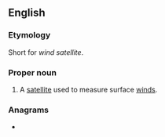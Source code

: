 ==English==

===Etymology===
Short for ''wind satellite''.

===Proper noun===
{{wikipedia}}
{{en-proper noun}}

# A [[satellite]] used to measure surface [[wind]]s.

===Anagrams===
* {{anagrams|en|atwinds}}